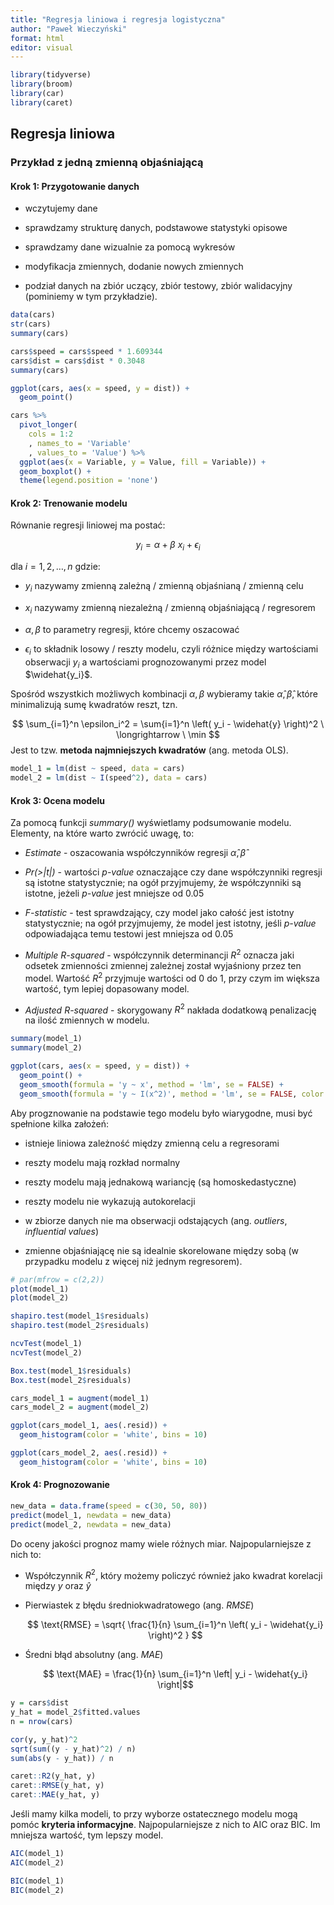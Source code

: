 ```yaml
---
title: "Regresja liniowa i regresja logistyczna"
author: "Paweł Wieczyński"
format: html
editor: visual
---
```


```r
library(tidyverse)
library(broom)
library(car)
library(caret)
```

## Regresja liniowa

### Przykład z jedną zmienną objaśniającą

#### Krok 1: Przygotowanie danych

-   wczytujemy dane

-   sprawdzamy strukturę danych, podstawowe statystyki opisowe

-   sprawdzamy dane wizualnie za pomocą wykresów

-   modyfikacja zmiennych, dodanie nowych zmiennych

-   podział danych na zbiór uczący, zbiór testowy, zbiór walidacyjny (pominiemy w tym przykładzie).

```r
data(cars)
str(cars)
summary(cars)
```

```r
cars$speed = cars$speed * 1.609344
cars$dist = cars$dist * 0.3048
summary(cars)
```

```r
ggplot(cars, aes(x = speed, y = dist)) +
  geom_point()

cars %>%
  pivot_longer(
    cols = 1:2
    , names_to = 'Variable'
    , values_to = 'Value') %>%
  ggplot(aes(x = Variable, y = Value, fill = Variable)) +
  geom_boxplot() +
  theme(legend.position = 'none')
```

#### Krok 2: Trenowanie modelu

Równanie regresji liniowej ma postać:

$$ y_i = \alpha + \beta \ x_i + \epsilon_i $$

dla $i = 1, 2, \dots, n$ gdzie:

-   $y_i$ nazywamy zmienną zależną / zmienną objaśnianą / zmienną celu

-   $x_i$ nazywamy zmienną niezależną / zmienną objaśniającą / regresorem

-   $\alpha, \beta$ to parametry regresji, które chcemy oszacować

-   $\epsilon_i$ to składnik losowy / reszty modelu, czyli różnice między wartościami obserwacji $y_i$ a wartościami prognozowanymi przez model $\widehat{y_i}$.

Spośród wszystkich możliwych kombinacji $\alpha, \beta$ wybieramy takie $\widehat{\alpha}, \widehat{\beta}$, które minimalizują sumę kwadratów reszt, tzn.

$$ \sum_{i=1}^n \epsilon_i^2 = \sum{i=1}^n \left( y_i - \widehat{y} \right)^2 \ \longrightarrow \ \min $$ Jest to tzw. **metoda najmniejszych kwadratów** (ang. metoda OLS).

```r
model_1 = lm(dist ~ speed, data = cars)
model_2 = lm(dist ~ I(speed^2), data = cars)
```

#### Krok 3: Ocena modelu

Za pomocą funkcji *summary()* wyświetlamy podsumowanie modelu. Elementy, na które warto zwrócić uwagę, to:

-   *Estimate* - oszacowania współczynników regresji $\widehat{\alpha}, \widehat{\beta}$

-   *Pr(\>\|t\|)* - wartości *p-value* oznaczające czy dane współczynniki regresji są istotne statystycznie; na ogół przyjmujemy, że współczynniki są istotne, jeżeli *p-value* jest mniejsze od $0.05$

-   *F-statistic* - test sprawdzający, czy model jako całość jest istotny statystycznie; na ogół przyjmujemy, że model jest istotny, jeśli *p-value* odpowiadająca temu testowi jest mniejsza od $0.05$

-   *Multiple R-squared* - współczynnik determinancji $R^2$ oznacza jaki odsetek zmienności zmiennej zależnej został wyjaśniony przez ten model. Wartość $R^2$ przyjmuje wartości od $0$ do $1$, przy czym im większa wartość, tym lepiej dopasowany model.

-   *Adjusted R-squared* - skorygowany $R^2$ nakłada dodatkową penalizację na ilość zmiennych w modelu.

```r
summary(model_1)
summary(model_2)
```

```r
ggplot(cars, aes(x = speed, y = dist)) +
  geom_point() +
  geom_smooth(formula = 'y ~ x', method = 'lm', se = FALSE) +
  geom_smooth(formula = 'y ~ I(x^2)', method = 'lm', se = FALSE, color = 'red')
```

Aby progznowanie na podstawie tego modelu było wiarygodne, musi być spełnione kilka założeń:

-   istnieje liniowa zależność między zmienną celu a regresorami

-   reszty modelu mają rozkład normalny

-   reszty modelu mają jednakową wariancję (są homoskedastyczne)

-   reszty modelu nie wykazują autokorelacji

-   w zbiorze danych nie ma obserwacji odstających (ang. *outliers*, *influential values*)

-   zmienne objaśniającę nie są idealnie skorelowane między sobą (w przypadku modelu z więcej niż jednym regresorem).

```r
# par(mfrow = c(2,2))
plot(model_1)
plot(model_2)
```

```r
shapiro.test(model_1$residuals)
shapiro.test(model_2$residuals)
```

```r
ncvTest(model_1)
ncvTest(model_2)
```

```r
Box.test(model_1$residuals)
Box.test(model_2$residuals)
```

```r
cars_model_1 = augment(model_1)
cars_model_2 = augment(model_2)

ggplot(cars_model_1, aes(.resid)) +
  geom_histogram(color = 'white', bins = 10)

ggplot(cars_model_2, aes(.resid)) +
  geom_histogram(color = 'white', bins = 10)
```

#### Krok 4: Prognozowanie

```r
new_data = data.frame(speed = c(30, 50, 80))
predict(model_1, newdata = new_data)
predict(model_2, newdata = new_data)
```

Do oceny jakości prognoz mamy wiele różnych miar. Najpopularniejsze z nich to:

-   Współczynnik $R^2$, który możemy policzyć również jako kwadrat korelacji między $y$ oraz $\widehat{y}$

-   Pierwiastek z błędu średniokwadratowego (ang. *RMSE*)

    $$ \text{RMSE} = \sqrt{ \frac{1}{n} \sum_{i=1}^n \left( y_i - \widehat{y_i} \right)^2  } $$

-   Średni błąd absolutny (ang. *MAE*)

    $$ \text{MAE} = \frac{1}{n} \sum_{i=1}^n \left| y_i - \widehat{y_i} \right|$$

```r
y = cars$dist
y_hat = model_2$fitted.values
n = nrow(cars)

cor(y, y_hat)^2
sqrt(sum((y - y_hat)^2) / n)
sum(abs(y - y_hat)) / n

caret::R2(y_hat, y)
caret::RMSE(y_hat, y)
caret::MAE(y_hat, y)
```

Jeśli mamy kilka modeli, to przy wyborze ostatecznego modelu mogą pomóc **kryteria informacyjne**. Najpopularniejsze z nich to AIC oraz BIC. Im mniejsza wartość, tym lepszy model.

```r
AIC(model_1)
AIC(model_2)

BIC(model_1)
BIC(model_2)
```
